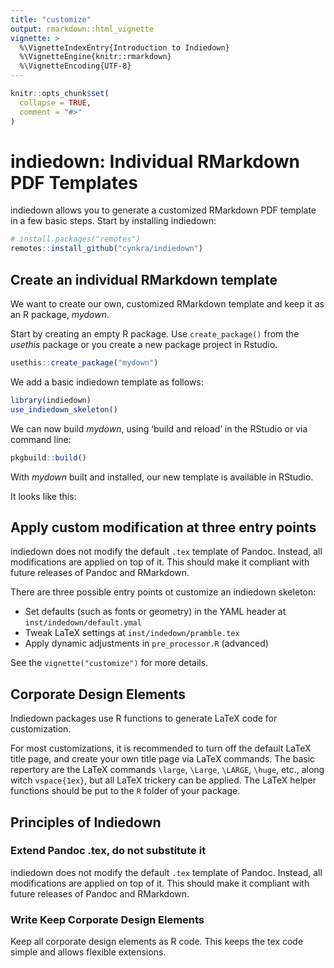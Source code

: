 ```yaml
---
title: "customize"
output: rmarkdown::html_vignette
vignette: >
  %\VignetteIndexEntry{Introduction to Indiedown}
  %\VignetteEngine{knitr::rmarkdown}
  %\VignetteEncoding{UTF-8}
---
```


```r
knitr::opts_chunk$set(
  collapse = TRUE,
  comment = "#>"
)
```

# indiedown: Individual RMarkdown PDF Templates

indiedown allows you to generate a customized RMarkdown PDF template in a few basic steps.
Start by installing indiedown:

```r
# install.packages("remotes")
remotes::install_github("cynkra/indiedown")
```

## Create an individual RMarkdown template

We want to create our own, customized RMarkdown template and keep it as an R package, *mydown*.

Start by creating an empty R package. Use `create_package()` from the *usethis* package or you create a new package project in Rstudio.

```r
usethis::create_package("mydown")
```

We add a basic indiedown template as follows:

```r
library(indiedown)
use_indiedown_skeleton()
```

We can now build *mydown*, using 'build and reload' in the RStudio or via command line:

```r
pkgbuild::build()
```

With *mydown* built and installed, our new template is available in RStudio.

It looks like this:

## Apply custom modification at three entry points

indiedown does not modify the default `.tex` template of Pandoc. Instead, all modifications are applied on top of it.
This should make it compliant with future releases of Pandoc and RMarkdown.

There are three possible entry points ot customize an indiedown skeleton:

- Set defaults (such as fonts or geometry) in the YAML header at `inst/indedown/default.ymal`
- Tweak LaTeX settings at `inst/indedown/pramble.tex`
- Apply dynamic adjustments in `pre_processor.R` (advanced)

See the `vignette("customize")` for more details.


## Corporate Design Elements

Indiedown packages use R functions to generate LaTeX code for customization.

For most customizations, it is recommended to turn off the default LaTeX title page, and create your own title page via LaTeX commands. The basic repertory are the LaTeX commands `\large`, `\Large`, `\LARGE`, `\huge`, etc., along witch `vspace{1ex}`, but all LaTeX trickery can be applied. The LaTeX helper functions should be put to the `R` folder of your package.


## Principles of Indiedown

### Extend Pandoc .tex, do not substitute it

indiedown does not modify the default `.tex` template of Pandoc. Instead, all modifications are applied on top of it.
This should make it compliant with future releases of Pandoc and RMarkdown.

### Write Keep Corporate Design Elements

Keep all corporate design elements as R code. This keeps the tex code simple and allows flexible extensions.







